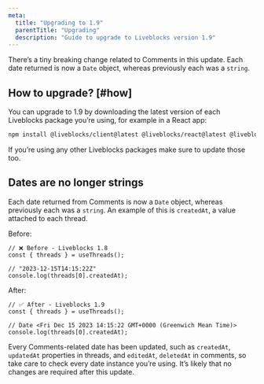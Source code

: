 ```yaml
---
meta:
  title: "Upgrading to 1.9"
  parentTitle: "Upgrading"
  description: "Guide to upgrade to Liveblocks version 1.9"
---
```


There’s a tiny breaking change related to Comments in this update. Each date
returned is now a `Date` object, whereas previously each was a `string`.

## How to upgrade? [#how]

You can upgrade to 1.9 by downloading the latest version of each Liveblocks
package you’re using, for example in a React app:

```bash
npm install @liveblocks/client@latest @liveblocks/react@latest @liveblocks/react-comments@latest @liveblocks/node@latest
```

<Banner title="Update every Liveblocks package">

If you’re using any other Liveblocks packages make sure to update those too.

</Banner>

## Dates are no longer strings

Each date returned from Comments is now a `Date` object, whereas previously each
was a `string`. An example of this is `createdAt`, a value attached to each
thread.

Before:

```tsx
// ❌ Before - Liveblocks 1.8
const { threads } = useThreads();

// "2023-12-15T14:15:22Z"
console.log(threads[0].createdAt);
```

After:

```tsx
// ✅ After - Liveblocks 1.9
const { threads } = useThreads();

// Date <Fri Dec 15 2023 14:15:22 GMT+0000 (Greenwich Mean Time)>
console.log(threads[0].createdAt);
```

Every Comments-related date has been updated, such as `createdAt`, `updatedAt`
properties in threads, and `editedAt`, `deletedAt` in comments, so take care to
check every date instance you’re using. It’s likely that no changes are required
after this update.
